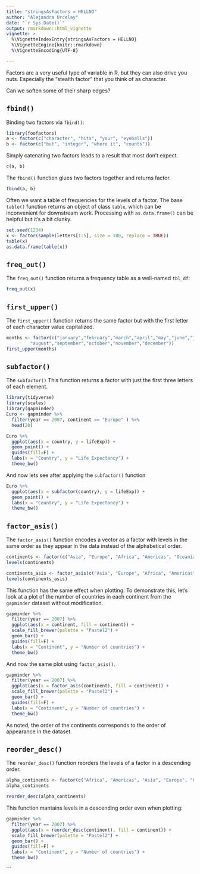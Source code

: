 ```yaml
---
title: "stringsAsFactors = HELLNO"
author: "Alejandra Urcelay"
date: "`r Sys.Date()`"
output: rmarkdown::html_vignette
vignette: >
  %\VignetteIndexEntry{stringsAsFactors = HELLNO}
  %\VignetteEngine{knitr::rmarkdown}
  %\VignetteEncoding{UTF-8}

---
```


Factors are a very useful type of variable in R, but they can also drive you nuts. Especially the "stealth factor" that you think of as character.

Can we soften some of their sharp edges?

## `fbind()`
Binding two factors via `fbind()`:

```r
library(foofactors)
a <- factor(c("character", "hits", "your", "eyeballs"))
b <- factor(c("but", "integer", "where it", "counts"))
```

Simply catenating two factors leads to a result that most don't expect.

```r
c(a, b)
```

The `fbind()` function glues two factors together and returns factor.

```r
fbind(a, b)
```

Often we want a table of frequencies for the levels of a factor. The base `table()` function returns an object of class `table`, which can be inconvenient for downstream work.  Processing with `as.data.frame()` can be helpful but it's a bit clunky.

```r
set.seed(1234)
x <- factor(sample(letters[1:5], size = 100, replace = TRUE))
table(x)
as.data.frame(table(x))
```


## `freq_out()`

The `freq_out()` function returns a frequency table as a well-named `tbl_df`:

```r
freq_out(x)
```



## `first_upper()`

The `first_upper()` function returns the same factor but with the first letter of each character value capitalized.

```r
months <- factor(c("january","february","march","april","may","june","july",
         "august","september","october","november","december"))
first_upper(months)
```

## `subfactor()`

The `subfactor()` This function returns a factor with just the first three letters of each element.

```r
library(tidyverse)
library(scales)
library(gapminder)
Euro <- gapminder %>%
  filter(year == 2007, continent == "Europe" ) %>% 
  head(20)

Euro %>%
  ggplot(aes(x = country, y = lifeExp)) +
  geom_point() +
  guides(fill=F) +
  labs(x = "Country", y = "Life Expectancy") +
  theme_bw()

```

And now lets see after applying the `subfactor()` function
```r
Euro %>%
  ggplot(aes(x = subfactor(country), y = lifeExp)) +
  geom_point() +
  labs(x = "Country", y = "Life Expectancy") +
  theme_bw()

```


## `factor_asis()`

The `factor_asis()` function encodes a vector as a factor with levels in the same order as they appear in the data instead of the alphabetical order.

```r
continents <- factor(c("Asia", "Europe", "Africa", "Americas", "Oceania"))
levels(continents)

continents_asis <- factor_asis(c("Asia", "Europe", "Africa", "Americas", "Oceania"))
levels(continents_asis)
```

This function has the same effect when plotting. To demonstrate this, let's look at a plot of the number of countries in each continent from the `gapminder` dataset without modification.

```r
gapminder %>%
  filter(year == 2007) %>%
  ggplot(aes(x = continent, fill = continent)) +
  scale_fill_brewer(palette = "Pastel2") +
  geom_bar() +
  guides(fill=F) +
  labs(x = "Continent", y = "Number of countries") +
  theme_bw()

```

And now the same plot using `factor_asis()`.

```r
gapminder %>%
  filter(year == 2007) %>%
  ggplot(aes(x = factor_asis(continent), fill = continent)) +
  scale_fill_brewer(palette = "Pastel2") +
  geom_bar() +
  guides(fill=F) +
  labs(x = "Continent", y = "Number of countries") +
  theme_bw()
```

As noted, the order of the continents corresponds to the order of appearance in the dataset. 


## `reorder_desc()`

The `reorder_desc()` function reorders the levels of a factor in a descending order. 

```r
alpha_continents <- factor(c("Africa", "Americas", "Asia", "Europe", "Oceania"))
alpha_continents

reorder_desc(alpha_continents)
```

This function mantains levels in a descending order even when plotting:

```r
gapminder %>%
  filter(year == 2007) %>%
  ggplot(aes(x = reorder_desc(continent), fill = continent)) +
  scale_fill_brewer(palette = "Pastel2") +
  geom_bar() +
  guides(fill=F) +
  labs(x = "Continent", y = "Number of countries") +
  theme_bw()
```
```





